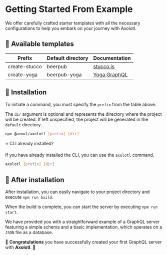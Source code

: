 # Getting Started From Example

We offer carefully crafted starter templates with all the necessary configurations to help you embark on your journey with Axolotl.

## 📁 Available templates

| Prefix        | Default directory | Documentation                                              |
| ------------- | ----------------- | ---------------------------------------------------------- |
| create-stucco | beerpub           | [stucco.js](https://github.com/graphql-editor/stucco-js)   |
| create-yoga   | beerpub-yoga      | [Yoga GraphQL](https://github.com/dotansimha/graphql-yoga) |

## 🛫 Installation

To initiate a command, you must specify the `prefix` from the table above.

The `dir` argument is optional and represents the directory where the project will be created. If left unspecified, the project will be generated in the `default` directory.

```sh
npx @aexol/axolotl [prefix] [dir]
```

⭐ CLI already installed?

If you have already installed the CLI, you can use the `axolotl` command.

```sh
axolotl [prefix] [dir]
```

## 🛬 After installation

After installation, you can easily navigate to your project directory and execute `npm run build`.

When the build is complete, you can start the server by executing `npm run start`.

We have provided you with a straightforward example of a GraphQL server featuring a simple schema and a basic implementation, which operates on a `JSON` file as a database.

🎉 **Congratulations** you have successfully created your first GraphQL server with **Axolotl**. 🎉
